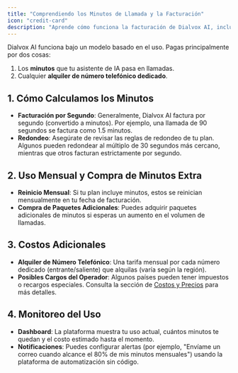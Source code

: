 ```yaml
---
title: "Comprendiendo los Minutos de Llamada y la Facturación"
icon: "credit-card"
description: "Aprende cómo funciona la facturación de Dialvox AI, incluyendo el cálculo de minutos de llamada, alquiler de números telefónicos y monitoreo del uso"
---
```


Dialvox AI funciona bajo un modelo basado en el uso. Pagas principalmente por dos cosas:

1. Los **minutos** que tu asistente de IA pasa en llamadas.
2. Cualquier **alquiler de número telefónico dedicado**.

## 1. Cómo Calculamos los Minutos

- **Facturación por Segundo**: Generalmente, Dialvox AI factura por segundo (convertido a minutos). Por ejemplo, una llamada de 90 segundos se factura como 1.5 minutos.
- **Redondeo**: Asegúrate de revisar las reglas de redondeo de tu plan. Algunos pueden redondear al múltiplo de 30 segundos más cercano, mientras que otros facturan estrictamente por segundo.

## 2. Uso Mensual y Compra de Minutos Extra

- **Reinicio Mensual**: Si tu plan incluye minutos, estos se reinician mensualmente en tu fecha de facturación.
- **Compra de Paquetes Adicionales**: Puedes adquirir paquetes adicionales de minutos si esperas un aumento en el volumen de llamadas.

## 3. Costos Adicionales

- **Alquiler de Número Telefónico**: Una tarifa mensual por cada número dedicado (entrante/saliente) que alquilas (varía según la región).
- **Posibles Cargos del Operador**: Algunos países pueden tener impuestos o recargos especiales. Consulta la sección de [Costos y Precios](../../costs-and-pricing/cost-overview.md) para más detalles.

## 4. Monitoreo del Uso

- **Dashboard**: La plataforma muestra tu uso actual, cuántos minutos te quedan y el costo estimado hasta el momento.
- **Notificaciones**: Puedes configurar alertas (por ejemplo, "Envíame un correo cuando alcance el 80% de mis minutos mensuales") usando la plataforma de automatización sin código.
